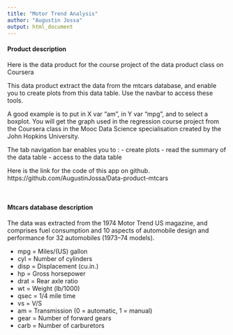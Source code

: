 ```yaml
---
title: "Motor Trend Analysis"
author: "Augustin Jossa"
output: html_document
---
```

#### Product description

Here is the data product for the course project of the data product class on Coursera

This data product extract the data from the mtcars database, and enable you to create plots from this data table. Use the navbar to access these tools.

A good example is to put in X var "am", in Y var "mpg", and to select a boxplot. You will get the graph used in the regression course project from the Coursera class in the Mooc Data Science specialisation created by the John Hopkins University.

The tab navigation bar enables you to :
- create plots
- read the summary of the data table
- access to the data table

Here is the link for the code of this app on github.
https://github.com/AugustinJossa/Data-product-mtcars

<br/>

#### Mtcars database description

The data was extracted from the 1974 Motor Trend US magazine, and comprises fuel consumption and 10 aspects of automobile design and performance for 32 automobiles (1973–74 models).

- mpg = Miles/(US) gallon <br/>
- cyl = Number of cylinders <br/>
- disp = Displacement (cu.in.) <br/>
- hp = Gross horsepower <br/>
- drat = Rear axle ratio <br/>
- wt = Weight (lb/1000) <br/>
- qsec = 1/4 mile time <br/>
- vs = V/S <br/>
- am = Transmission (0 = automatic, 1 = manual) <br/>
- gear = Number of forward gears <br/>
- carb = Number of carburetors <br/>

